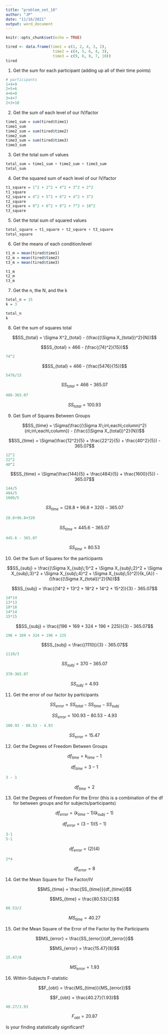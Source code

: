 ```yaml
---
title: "problem_set_10"
author: "JP"
date: "11/16/2021"
output: word_document
---
```


```r
knitr::opts_chunk$set(echo = TRUE)
```


```r
tired <- data.frame(time1 = c(1, 2, 4, 3, 2),
                     time2 = c(4, 5, 6, 4, 3),
                     time3 = c(9, 6, 8, 7, 10))
tired
```

1. Get the sum for each participant (adding up all of their time points)

```r
# participants
1+4+9
2+5+6
4+6+8
3+4+7
2+3+10
```


2. Get the sum of each level of our IV/factor

```r
time1_sum = sum(tired$time1)
time1_sum
time2_sum = sum(tired$time2)
time2_sum
time3_sum = sum(tired$time3)
time3_sum
```


3. Get the total sum of values

```r
total_sum = time1_sum + time2_sum + time3_sum
total_sum
```


4. Get the squared sum of each level of our IV/factor

```r
t1_square = 1^2 + 2^2 + 4^2 + 3^2 + 2^2
t1_square
t2_square = 4^2 + 5^2 + 6^2 + 4^2 + 3^2
t2_square
t3_square = 9^2 + 6^2 + 8^2 + 7^2 + 10^2
t3_square
```


5. Get the total sum of squared values

```r
total_square = t1_square + t2_square + t3_square
total_square
```


6. Get the means of each condition/level

```r
t1_m = mean(tired$time1)
t2_m = mean(tired$time2)
t3_m = mean(tired$time3)

t1_m
t2_m
t3_m
```


7. Get the n, the N, and the k

```r
total_n = 15
k = 3

total_n 
k
```

8. Get the sum of squares total

$$SS_{total} = \Sigma X^2_{total} - (\frac{(\Sigma X_{total})^2}{N})$$

$$SS_{total} = 466 - (\frac{(74)^2}{15})$$

```r
74^2
```

$$SS_{total} = 466 - (\frac{5476}{15})$$

```r
5476/15
```

$$SS_{total} = 466 - 365.07$$

```r
466-365.07
```

$$SS_{total} = 100.93$$

9. Get Sum of Squares Between Groups 

$$SS_{time} = \Sigma(\frac{(\Sigma X\;in\;each\;column)^2}{n\;in\;each\;column}) - (\frac{(\Sigma X_{total})^2}{N})$$

$$SS_{time} = \Sigma(\frac{12^2}{5} + \frac{22^2}{5} + \frac{40^2}{5}) - 365.07$$

```r
12^2
22^2
40^2
```

$$SS_{time} = \Sigma(\frac{144}{5} + \frac{484}{5} + \frac{1600}{5}) - 365.07$$

```r
144/5
484/5
1600/5
```

$$SS_{time} = (28.8 + 96.8 + 320) - 365.07$$

```r
28.8+96.8+320
```

$$SS_{time} = 445.6 - 365.07$$

```r
445.6 - 365.07
```

$$SS_{time} = 80.53$$

10. Get the Sum of Squares for the participants

$$SS_{subj} = \frac{(\Sigma X_{subj\;1}^2 + \Sigma X_{subj\;2}^2 + \Sigma X_{subj\;3}^2 + \Sigma X_{subj\;4}^2 + \Sigma X_{subj\;5}^2)}{k_{A}} - (\frac{(\Sigma X_{total})^2}{N})$$

$$SS_{subj} = \frac{(14^2 + 13^2 + 18^2 + 14^2 + 15^2)}{3} - 365.07$$

```r
14*14
13*13
18*18
14*14
15*15
```

$$SS_{subj} = \frac{(196 + 169 + 324 + 196 + 225)}{3} - 365.07$$

```r
196 + 169 + 324 + 196 + 225
```

$$SS_{subj} = \frac{(1110)}{3} - 365.07$$

```r
1110/3
```

$$SS_{subj} = 370 - 365.07$$

```r
370-365.07
```

$$SS_{subj} = 4.93$$

11. Get the error of our factor by participants

$$SS_{error} = SS_{total} - SS_{time} - SS_{subj}$$

$$SS_{error} = 100.93 - 80.53 - 4.93$$

```r
100.93 - 80.53 - 4.93
```

$$SS_{error} = 15.47$$

12. Get the Degrees of Freedom Between Groups

$$df_{time} = k_{time} - 1$$

$$df_{time} = 3 - 1$$

```r
3 - 1
```


$$df_{time} = 2$$

13. Get the Degrees of Freedom For the Error (this is a combination of the df for between groups and for subjects/participants)

$$df_{error} = (k_{time} - 1)(k_{subj} - 1)$$

$$df_{error} = (3 - 1)(5 - 1)$$

```r
3-1
5-1
```

$$df_{error} = (2)(4)$$

```r
2*4
```

$$df_{error} = 8$$

14. Get the Mean Square for The Factor/IV

$$MS_{time} = \frac{SS_{time}}{df_{time}}$$

$$MS_{time} = \frac{80.53}{2}$$

```r
80.53/2
```

$$MS_{time} = 40.27$$

15. Get the Mean Square of the Error of the Factor by the Participants

$$MS_{error} = \frac{SS_{error}}{df_{error}}$$

$$MS_{error} = \frac{15.47}{8}$$

```r
15.47/8
```

$$MS_{error} = 1.93$$


16. Within-Subjects F-statistic

$$F_{obt} = \frac{MS_{time}}{MS_{error}}$$

$$F_{obt} = \frac{40.27}{1.93}$$

```r
40.27/1.93
```

$$F_{obt} = 20.87$$

Is your finding statistically significant?
